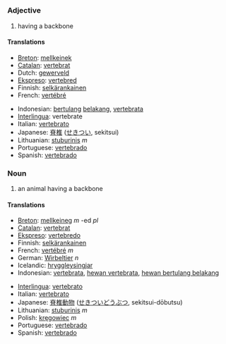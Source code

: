 =={{en}}==

===Adjective=== 
# having a backbone
====Translations====
{{top}}
*[[Breton]]: [[mellkeinek]]
*[[Catalan]]: [[vertebrat]]
*Dutch: [[gewerveld]]
*[[Ekspreso]]: [[vertebred]]
*Finnish: [[selkärankainen]]
*French: [[vertébré]] 
{{mid}}
*Indonesian: [[tulang|bertulang]] [[belakang]], [[vertebrata]]
*[[Interlingua]]: vertebrate 
*Italian: [[vertebrato]]
*Japanese: [[脊椎]] ([[せきつい]], sekitsui)
*Lithuanian: [[stuburinis]] ''m''
*Portuguese: [[vertebrado]] 
*Spanish: [[vertebrado]] 
{{bottom}}

===Noun===
# an animal having a backbone 
====Translations====
{{top}}
*[[Breton]]: [[mellkeineg]] ''m'' -ed ''pl''
*[[Catalan]]: [[vertebrat]]
*[[Ekspreso]]: [[vertebredo]]
*Finnish: [[selkärankainen]]
*French: [[vertébré]] ''m''
*German: [[Wirbeltier]] ''n''
*Icelandic: [[hryggleysingjar]]
*Indonesian: [[vertebrata]], [[hewan vertebrata]], [[hewan bertulang belakang]]
{{mid}}
*[[Interlingua]]: [[vertebrato]] 
*Italian: [[vertebrato]] 
*Japanese: [[脊椎]][[動物]] ([[せきつい]][[どうぶつ]], sekitsui-dōbutsu)
*Lithuanian: [[stuburinis]] ''m''
*Polish: [[kręgowiec]] ''m''
*Portuguese: [[vertebrado]] 
*Spanish: [[vertebrado]]
{{bottom}}